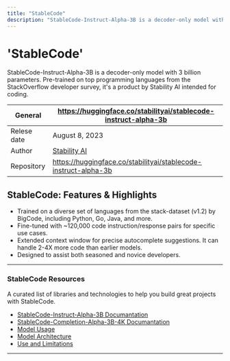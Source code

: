 ```yaml
---
title: "StableCode"
description: "StableCode-Instruct-Alpha-3B is a decoder-only model with 3 billion parameters, fine-tuned for instructions and pre-trained."
---
```


# 'StableCode'
StableCode-Instruct-Alpha-3B is a decoder-only model with 3 billion parameters. Pre-trained on top programming languages from the StackOverflow developer survey, it's a product by Stability AI intended for coding.

| General  | https://huggingface.co/stabilityai/stablecode-instruct-alpha-3b |
| --- | --- |
| Relese date |  August 8, 2023 |
| Author | [Stability AI](https://lablab.ai/tech/stable-diffusion)  |
| Repository | https://huggingface.co/stabilityai/stablecode-instruct-alpha-3b |


## StableCode: Features & Highlights

- Trained on a diverse set of languages from the stack-dataset (v1.2) by BigCode, including Python, Go, Java, and more.
- Fine-tuned with ~120,000 code instruction/response pairs for specific use cases.
- Extended context window for precise autocomplete suggestions. It can handle 2-4X more code than earlier models.
- Designed to assist both seasoned and novice developers.

---

### StableCode Resources
A curated list of libraries and technologies to help you build great projects with StableCode.

* [StableCode-Instruct-Alpha-3B Documantation](https://huggingface.co/stabilityai/stablecode-instruct-alpha-3b)
* [StableCode-Completion-Alpha-3B-4K Documantation](https://huggingface.co/stabilityai/stablecode-completion-alpha-3b-4k)
* [Model Usage](https://huggingface.co/stabilityai/stablecode-instruct-alpha-3b#usage)
* [Model Architecture](https://huggingface.co/stabilityai/stablecode-instruct-alpha-3b#model-architecture)
* [Use and Limitations](https://huggingface.co/stabilityai/stablecode-instruct-alpha-3b#use-and-limitations)

---
